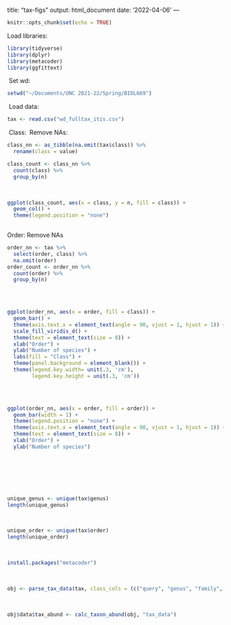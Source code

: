 title: "tax-figs"
output: html_document
date: '2022-04-06'
---
​
```r
knitr::opts_chunk$set(echo = TRUE)
```

Load libraries:
```r
library(tidyverse)
library(dplyr)
library(metacoder)
library(ggfittext)
```
​
Set wd:
```r
setwd("~/Documents/UNC 2021-22/Spring/BIOL669")
```
​
Load data:
```r
tax <- read.csv("wd_fulltax_itis.csv")
```
​
Class:
​
Remove NAs:
```r
class_nn <- as_tibble(na.omit(tax$class)) %>%
  rename(class = value)

class_count <- class_nn %>%
  count(class) %>% 
  group_by(n)
```
​
```r
ggplot(class_count, aes(x = class, y = n, fill = class)) +
  geom_col() +
  theme(legend.position = "none")
  
```
Order:
Remove NAs
```r
order_nn <- tax %>%
  select(order, class) %>%
  na.omit(order)
order_count <- order_nn %>%
  count(order) %>% 
  group_by(n)
​
```
​
```r
ggplot(order_nn, aes(x = order, fill = class)) +
  geom_bar() +
  theme(axis.text.x = element_text(angle = 90, vjust = 1, hjust = 1)) +
  scale_fill_viridis_d() +
  theme(text = element_text(size = 8)) +
  xlab("Order") +
  ylab("Number of species") +
  labs(fill = "Class") +
  theme(panel.background = element_blank()) +
  theme(legend.key.width= unit(.3, 'cm'),
        legend.key.height = unit(.3, 'cm'))
​
```
​
​
​
```r
ggplot(order_nn, aes(x = order, fill = order)) +
  geom_bar(width = 1) +
  theme(legend.position = "none") +
  theme(axis.text.x = element_text(angle = 90, vjust = 1, hjust = 1)) +
  theme(text = element_text(size = 8)) +
  xlab("Order") +
  ylab("Number of species")
```
​
​
​
​
​
​
​
```r
​
```
​
​
```r
unique_genus <- unique(tax$genus)
length(unique_genus)
```
​
```r
unique_order <- unique(tax$order)
length(unique_order)
```
​
```r
install.packages("metacoder")
```
​
```r
obj <- parse_tax_data(tax, class_cols = (c("query", "genus", "family", "order", "class")))
```
​
```r
obj$data$tax_abund <- calc_taxon_abund(obj, "tax_data")
```